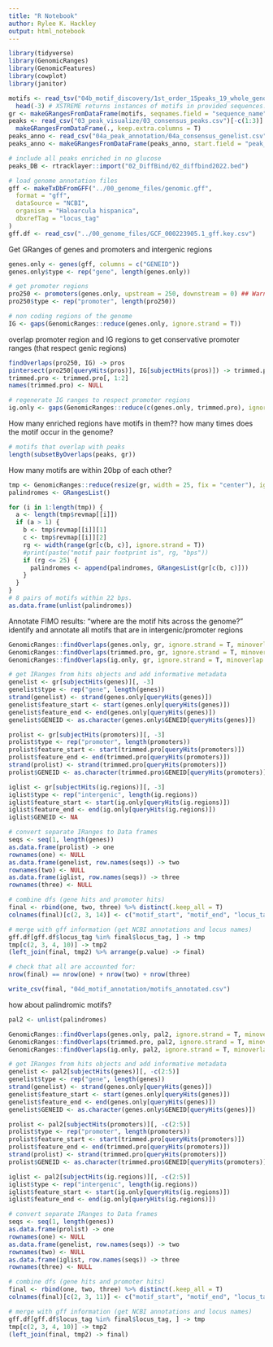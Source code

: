 ---
title: "R Notebook"
author: Rylee K. Hackley
output: html_notebook
---

```{r, message=F}
library(tidyverse)
library(GenomicRanges)
library(GenomicFeatures)
library(cowplot)
library(janitor)
```

```{r, message=F}
motifs <- read_tsv("04b_motif_discovery/1st_order_15peaks_19_whole_genome_FIMO.tsv") %>%
  head(-3) # XSTREME returns instances of motifs in provided sequences. these already map to peaks.
gr <- makeGRangesFromDataFrame(motifs, seqnames.field = "sequence_name", keep.extra.columns = T)
peaks <- read_csv("03_peak_visualize/03_consensus_peaks.csv")[-c(1:3)] %>%
  makeGRangesFromDataFrame(., keep.extra.columns = T)
peaks_anno <- read_csv("04a_peak_annotation/04a_consensus_genelist.csv")
peaks_anno <- makeGRangesFromDataFrame(peaks_anno, start.field = "peak_start", end.field = "peak_end", keep.extra.columns = T)

# include all peaks enriched in no glucose
peaks_DB <- rtracklayer::import("02_DiffBind/02_diffbind2022.bed")

# load genome annotation files
gff <- makeTxDbFromGFF("../00_genome_files/genomic.gff",
  format = "gff",
  dataSource = "NCBI",
  organism = "Haloarcula hispanica",
  dbxrefTag = "locus_tag"
)
gff.df <- read_csv("../00_genome_files/GCF_000223905.1_gff.key.csv")
```

Get GRanges of genes and promoters and intergenic regions
```{r}
genes.only <- genes(gff, columns = c("GENEID"))
genes.only$type <- rep("gene", length(genes.only))

# get promoter regions
pro250 <- promoters(genes.only, upstream = 250, downstream = 0) ## Warning: this encroaches on nearby CDS
pro250$type <- rep("promoter", length(pro250))

# non coding regions of the genome
IG <- gaps(GenomicRanges::reduce(genes.only, ignore.strand = T))
```

overlap promoter region and IG regions to get conservative promoter ranges (that respect genic regions)
```{r}
findOverlaps(pro250, IG) -> pros
pintersect(pro250[queryHits(pros)], IG[subjectHits(pros)]) -> trimmed.pro
trimmed.pro <- trimmed.pro[, 1:2]
names(trimmed.pro) <- NULL

# regenerate IG ranges to respect promoter regions
ig.only <- gaps(GenomicRanges::reduce(c(genes.only, trimmed.pro), ignore.strand = T))
```

How many enriched regions have motifs in them?? how many times does the motif occur in the genome?
```{r}
# motifs that overlap with peaks
length(subsetByOverlaps(peaks, gr))
```

How many motifs are within 20bp of each other?
```{r}
tmp <- GenomicRanges::reduce(resize(gr, width = 25, fix = "center"), ignore.strand = T, with.revmap = T)
palindromes <- GRangesList()

for (i in 1:length(tmp)) {
  a <- length(tmp$revmap[[i]])
  if (a > 1) {
    b <- tmp$revmap[[i]][1]
    c <- tmp$revmap[[i]][2]
    rg <- width(range(gr[c(b, c)], ignore.strand = T))
    #print(paste("motif pair footprint is", rg, "bps"))
    if (rg <= 25) {
      palindromes <- append(palindromes, GRangesList(gr[c(b, c)]))
    }
  }
}
# 8 pairs of motifs within 22 bps.
as.data.frame(unlist(palindromes))
```

Annotate FIMO results: "where are the motif hits across the genome?"
identify and annotate all motifs that are in intergenic/promoter regions                
```{r}
GenomicRanges::findOverlaps(genes.only, gr, ignore.strand = T, minoverlap = 5) -> genes
GenomicRanges::findOverlaps(trimmed.pro, gr, ignore.strand = T, minoverlap = 5) -> promoters
GenomicRanges::findOverlaps(ig.only, gr, ignore.strand = T, minoverlap = 5) -> ig.regions

# get IRanges from hits objects and add informative metadata
genelist <- gr[subjectHits(genes)][, -3]
genelist$type <- rep("gene", length(genes))
strand(genelist) <- strand(genes.only[queryHits(genes)])
genelist$feature_start <- start(genes.only[queryHits(genes)])
genelist$feature_end <- end(genes.only[queryHits(genes)])
genelist$GENEID <- as.character(genes.only$GENEID[queryHits(genes)])

prolist <- gr[subjectHits(promoters)][, -3]
prolist$type <- rep("promoter", length(promoters))
prolist$feature_start <- start(trimmed.pro[queryHits(promoters)])
prolist$feature_end <- end(trimmed.pro[queryHits(promoters)])
strand(prolist) <- strand(trimmed.pro[queryHits(promoters)])
prolist$GENEID <- as.character(trimmed.pro$GENEID[queryHits(promoters)])

iglist <- gr[subjectHits(ig.regions)][, -3]
iglist$type <- rep("intergenic", length(ig.regions))
iglist$feature_start <- start(ig.only[queryHits(ig.regions)])
iglist$feature_end <- end(ig.only[queryHits(ig.regions)])
iglist$GENEID <- NA

# convert separate IRanges to Data frames
seqs <- seq(1, length(genes))
as.data.frame(prolist) -> one
rownames(one) <- NULL
as.data.frame(genelist, row.names(seqs)) -> two
rownames(two) <- NULL
as.data.frame(iglist, row.names(seqs)) -> three
rownames(three) <- NULL

# combine dfs (gene hits and promoter hits)
final <- rbind(one, two, three) %>% distinct(.keep_all = T)
colnames(final)[c(2, 3, 14)] <- c("motif_start", "motif_end", "locus_tag")

# merge with gff information (get NCBI annotations and locus names)
gff.df[gff.df$locus_tag %in% final$locus_tag, ] -> tmp
tmp[c(2, 3, 4, 10)] -> tmp2
(left_join(final, tmp2) %>% arrange(p.value) -> final)

# check that all are accounted for:
nrow(final) == nrow(one) + nrow(two) + nrow(three)

write_csv(final, "04d_motif_annotation/motifs_annotated.csv")
```

how about palindromic motifs?
```{r}
pal2 <- unlist(palindromes)

GenomicRanges::findOverlaps(genes.only, pal2, ignore.strand = T, minoverlap = 5) -> genes
GenomicRanges::findOverlaps(trimmed.pro, pal2, ignore.strand = T, minoverlap = 5) -> promoters
GenomicRanges::findOverlaps(ig.only, pal2, ignore.strand = T, minoverlap = 5) -> ig.regions

# get IRanges from hits objects and add informative metadata
genelist <- pal2[subjectHits(genes)][, -c(2:5)]
genelist$type <- rep("gene", length(genes))
strand(genelist) <- strand(genes.only[queryHits(genes)])
genelist$feature_start <- start(genes.only[queryHits(genes)])
genelist$feature_end <- end(genes.only[queryHits(genes)])
genelist$GENEID <- as.character(genes.only$GENEID[queryHits(genes)])

prolist <- pal2[subjectHits(promoters)][, -c(2:5)]
prolist$type <- rep("promoter", length(promoters))
prolist$feature_start <- start(trimmed.pro[queryHits(promoters)])
prolist$feature_end <- end(trimmed.pro[queryHits(promoters)])
strand(prolist) <- strand(trimmed.pro[queryHits(promoters)])
prolist$GENEID <- as.character(trimmed.pro$GENEID[queryHits(promoters)])

iglist <- pal2[subjectHits(ig.regions)][, -c(2:5)]
iglist$type <- rep("intergenic", length(ig.regions))
iglist$feature_start <- start(ig.only[queryHits(ig.regions)])
iglist$feature_end <- end(ig.only[queryHits(ig.regions)])

# convert separate IRanges to Data frames
seqs <- seq(1, length(genes))
as.data.frame(prolist) -> one
rownames(one) <- NULL
as.data.frame(genelist, row.names(seqs)) -> two
rownames(two) <- NULL
as.data.frame(iglist, row.names(seqs)) -> three
rownames(three) <- NULL

# combine dfs (gene hits and promoter hits)
final <- rbind(one, two, three) %>% distinct(.keep_all = T)
colnames(final)[c(2, 3, 11)] <- c("motif_start", "motif_end", "locus_tag")

# merge with gff information (get NCBI annotations and locus names)
gff.df[gff.df$locus_tag %in% final$locus_tag, ] -> tmp
tmp[c(2, 3, 4, 10)] -> tmp2
(left_join(final, tmp2) -> final)
```
